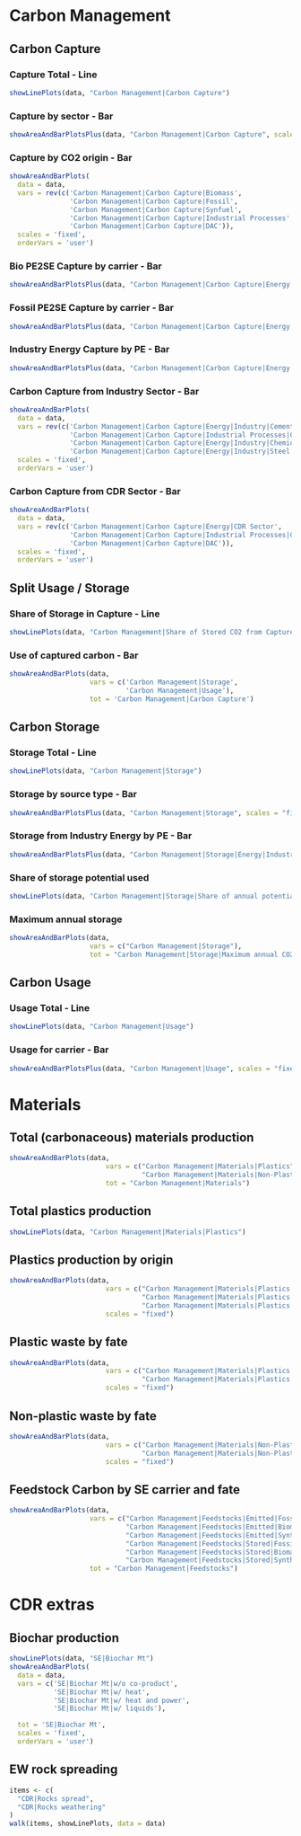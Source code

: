 # Carbon Management

## Carbon Capture
### Capture Total - Line
```r
showLinePlots(data, "Carbon Management|Carbon Capture")
```

### Capture by sector - Bar
```r
showAreaAndBarPlotsPlus(data, "Carbon Management|Carbon Capture", scales = "fixed")
```

### Capture by CO2 origin - Bar
```r
showAreaAndBarPlots(
  data = data,
  vars = rev(c('Carbon Management|Carbon Capture|Biomass',
               'Carbon Management|Carbon Capture|Fossil',
               'Carbon Management|Carbon Capture|Synfuel',
               'Carbon Management|Carbon Capture|Industrial Processes',
               'Carbon Management|Carbon Capture|DAC')),
  scales = 'fixed',
  orderVars = 'user')
```

### Bio PE2SE Capture by carrier - Bar
```r
showAreaAndBarPlotsPlus(data, "Carbon Management|Carbon Capture|Energy|Pe2Se|Biomass", scales = "fixed")
```

### Fossil PE2SE Capture by carrier - Bar
```r
showAreaAndBarPlotsPlus(data, "Carbon Management|Carbon Capture|Energy|Pe2Se|Fossil", scales = "fixed")
```

### Industry Energy Capture by PE - Bar
```r
showAreaAndBarPlotsPlus(data, "Carbon Management|Carbon Capture|Energy|Industry", scales = "fixed")
```

### Carbon Capture from Industry Sector - Bar
```r
showAreaAndBarPlots(
  data = data,
  vars = rev(c('Carbon Management|Carbon Capture|Energy|Industry|Cement',
               'Carbon Management|Carbon Capture|Industrial Processes|Cement',
               'Carbon Management|Carbon Capture|Energy|Industry|Chemicals',
               'Carbon Management|Carbon Capture|Energy|Industry|Steel')),
  scales = 'fixed',
  orderVars = 'user')
```

### Carbon Capture from CDR Sector - Bar
```r
showAreaAndBarPlots(
  data = data,
  vars = rev(c('Carbon Management|Carbon Capture|Energy|CDR Sector',
               'Carbon Management|Carbon Capture|Industrial Processes|CDR Sector|OAE',
               'Carbon Management|Carbon Capture|DAC')),
  scales = 'fixed',
  orderVars = 'user')
```

## Split Usage / Storage
### Share of Storage in Capture - Line
```r
showLinePlots(data, "Carbon Management|Share of Stored CO2 from Captured CO2")
```

### Use of captured carbon - Bar
```r
showAreaAndBarPlots(data, 
                    vars = c('Carbon Management|Storage',
                             'Carbon Management|Usage'),
                    tot = 'Carbon Management|Carbon Capture')
```

## Carbon Storage
### Storage Total - Line
```r
showLinePlots(data, "Carbon Management|Storage")
```

### Storage by source type - Bar
```r
showAreaAndBarPlotsPlus(data, "Carbon Management|Storage", scales = "fixed")
```

### Storage from Industry Energy by PE - Bar
```r
showAreaAndBarPlotsPlus(data, "Carbon Management|Storage|Energy|Industry", scales = "fixed")
```

### Share of storage potential used
```r
showLinePlots(data, "Carbon Management|Storage|Share of annual potential used")
```

### Maximum annual storage
```r
showAreaAndBarPlots(data,
                    vars = c("Carbon Management|Storage"),
                    tot = "Carbon Management|Storage|Maximum annual CO2 storage potential")
```

## Carbon Usage
### Usage Total - Line
```r
showLinePlots(data, "Carbon Management|Usage")
```

### Usage for carrier - Bar
```r
showAreaAndBarPlotsPlus(data, "Carbon Management|Usage", scales = "fixed")
```


# Materials


## Total (carbonaceous) materials production

```r
showAreaAndBarPlots(data,
                        vars = c("Carbon Management|Materials|Plastics",
                                 "Carbon Management|Materials|Non-Plastics"),
                        tot = "Carbon Management|Materials")
```



## Total plastics production
```r
showLinePlots(data, "Carbon Management|Materials|Plastics")
```

## Plastics production by origin
```r
showAreaAndBarPlots(data,
                        vars = c("Carbon Management|Materials|Plastics|Fossil",
                                 "Carbon Management|Materials|Plastics|Biomass",
                                 "Carbon Management|Materials|Plastics|Synfuels"), 
                        scales = "fixed")
```

## Plastic waste by fate
```r
showAreaAndBarPlots(data,
                        vars = c("Carbon Management|Materials|Plastics|Waste|Incineration",
                                 "Carbon Management|Materials|Plastics|Waste|Other destination"),
                        scales = "fixed")
```

## Non-plastic waste by fate
```r
showAreaAndBarPlots(data,
                        vars = c("Carbon Management|Materials|Non-Plastics|Incineration",
                                 "Carbon Management|Materials|Non-Plastics|Other destination"),
                        scales = "fixed")
```

## Feedstock Carbon by SE carrier and fate

```r
showAreaAndBarPlots(data,
                    vars = c("Carbon Management|Feedstocks|Emitted|Fossil",
                             "Carbon Management|Feedstocks|Emitted|Biomass",
                             "Carbon Management|Feedstocks|Emitted|Synthetic",
                             "Carbon Management|Feedstocks|Stored|Fossil",
                             "Carbon Management|Feedstocks|Stored|Biomass",
                             "Carbon Management|Feedstocks|Stored|Synthetic"),
                    tot = "Carbon Management|Feedstocks")
```

# CDR extras

## Biochar production
```r
showLinePlots(data, "SE|Biochar Mt")
showAreaAndBarPlots(
  data = data,
  vars = c('SE|Biochar Mt|w/o co-product',
           'SE|Biochar Mt|w/ heat', 
           'SE|Biochar Mt|w/ heat and power',
           'SE|Biochar Mt|w/ liquids'),

  tot = 'SE|Biochar Mt',
  scales = 'fixed',
  orderVars = 'user')
```

## EW rock spreading
```r
items <- c(
  "CDR|Rocks spread",
  "CDR|Rocks weathering"
)
walk(items, showLinePlots, data = data)
```